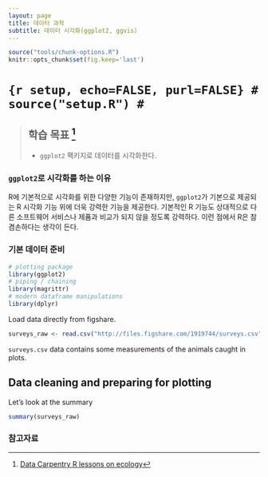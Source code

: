 ```yaml
---
layout: page
title: 데이터 과학
subtitle: 데이터 시각화(ggplot2, ggvis)
---
```



```r
source("tools/chunk-options.R")
knitr::opts_chunk$set(fig.keep='last')
````



# ```{r setup, echo=FALSE, purl=FALSE}
# source("setup.R")
# ```

> ## 학습 목표 [^data-carpentry-ggplot2] {.objectives}
>
> * `ggplot2` 팩키지로 데이터를 시각화한다. 

[^data-carpentry-ggplot2]: [Data Carpentry R lessons on ecology](http://www.datacarpentry.org/R-ecology/)


### `ggplot2`로 시각화를 하는 이유

R에 기본적으로 시각화를 위한 다양한 기능이 존재하지만, `ggplot2`가 기본으로 제공되는 R 시각화 기능 위에 더욱 강력한 기능을 제공한다.
기본적인 R 기능도 상대적으로 다른 소프트웨어 서비스나 제품과 비교가 되지 않을 정도록 강력하다. 이런 점에서 R은 참 겸손하다는 생각이 든다.

### 기본 데이터 준비

```r
# plotting package
library(ggplot2)
# piping / chaining
library(magrittr)
# modern dataframe manipulations
library(dplyr)
```

Load data directly from figshare.

```r
surveys_raw <- read.csv("http://files.figshare.com/1919744/surveys.csv")
```

`surveys.csv` data contains some measurements of the animals caught in plots.

## Data cleaning and preparing for plotting

Let's look at the summary

```r
summary(surveys_raw)
```


### 참고자료
